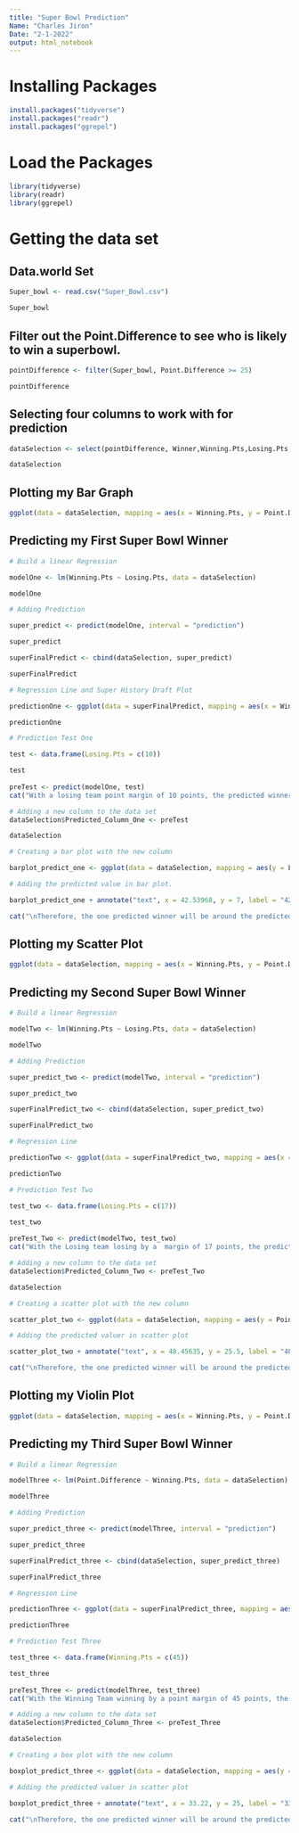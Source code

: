 ---
title: "Super Bowl Prediction"
Name: "Charles Jiron"
Date: "2-1-2022"
output: html_notebook
---

# Installing Packages

```{r}
install.packages("tidyverse")
install.packages("readr")
install.packages("ggrepel")
```


# Load the Packages

```{r}
library(tidyverse)
library(readr)
library(ggrepel)
```

# Getting the data set
## Data.world Set

```{r}
Super_bowl <- read.csv("Super_Bowl.csv")

Super_bowl
```

## Filter out the Point.Difference to see who is likely to win a superbowl.

```{r}
pointDifference <- filter(Super_bowl, Point.Difference >= 25)

pointDifference
```

## Selecting four columns to work with for prediction

```{r}
dataSelection <- select(pointDifference, Winner,Winning.Pts,Losing.Pts,Point.Difference)

dataSelection
```

## Plotting my Bar Graph

```{r}
ggplot(data = dataSelection, mapping = aes(x = Winning.Pts, y = Point.Difference, fill = Winner, bins = 10)) + geom_bar(stat = "identity") + labs(title = "Point Difference Vs. Winning Points", subtitle = "Super Bowl Historics\nPoint Difference Greater Than 25", x = "Winning Point Margin", y = "Point Difference Margin", caption = "Data World Set")
```

## Predicting my First Super Bowl Winner


```{r}
# Build a linear Regression

modelOne <- lm(Winning.Pts ~ Losing.Pts, data = dataSelection)

modelOne

# Adding Prediction 

super_predict <- predict(modelOne, interval = "prediction")

super_predict

superFinalPredict <- cbind(dataSelection, super_predict)

superFinalPredict

# Regression Line and Super History Draft Plot

predictionOne <- ggplot(data = superFinalPredict, mapping = aes(x = Winning.Pts, y = Losing.Pts)) + geom_point(mapping = aes(color = Winner, size = Winner)) + stat_smooth(method = lm) + labs(title = "Draft Prediction Plot One", subtitle = "Regression Line & Super Bowl Historics\nWinning Team Points Vs. Losing Team Points", x = "Winning Points", y = "Losing Points", caption = "Data World Dat Set")

predictionOne
```

```{r}
# Prediction Test One

test <- data.frame(Losing.Pts = c(10))

test
                   
preTest <- predict(modelOne, test)
cat("With a losing team point margin of 10 points, the predicted winner will be around the difference of", preTest, ".\n")

# Adding a new column to the data set
dataSelection$Predicted_Column_One <- preTest

dataSelection

# Creating a bar plot with the new column

barplot_predict_one <- ggplot(data = dataSelection, mapping = aes(y = Losing.Pts, x = Winning.Pts, fill = Winner, bins = 5)) + geom_bar(stat = "identity") + labs(title = "Bar Prediction Plot One", subtitle = "Super Bowl Historics\nWinning Team Points Vs. Losing Team Points", x = "Winning Points", y = "Losing Points", caption = "Data World Data Set\n Predicted Value: 42.53")

# Adding the predicted value in bar plot.

barplot_predict_one + annotate("text", x = 42.53968, y = 7, label = "42.53")

cat("\nTherefore, the one predicted winner will be around the predicted value. Which makes either Washington Redskin or Seattle Seahawks the predicted winner of the super bowl.")
```

## Plotting my Scatter Plot

```{r}
ggplot(data = dataSelection, mapping = aes(x = Winning.Pts, y = Point.Difference, color = Winner, size = 6)) + geom_point() + labs(title = "Point Difference Vs. Winning Points", subtitle = "Super Bowl Historics\nPoint Difference Greater Than 25", x = "Winning Point Margin", y = "Point Difference Margin", caption = "Data World Set")
```

## Predicting my Second Super Bowl Winner

```{r}
# Build a linear Regression

modelTwo <- lm(Winning.Pts ~ Losing.Pts, data = dataSelection)

modelTwo

# Adding Prediction 

super_predict_two <- predict(modelTwo, interval = "prediction")

super_predict_two

superFinalPredict_two <- cbind(dataSelection, super_predict_two)

superFinalPredict_two

# Regression Line

predictionTwo <- ggplot(data = superFinalPredict_two, mapping = aes(x = Winning.Pts, y = Losing.Pts)) + geom_point(mapping = aes(color = Winner, size = Winner)) + labs(title = "Draft Prediction Plot Two", subtitle = "Regression Line & Super Bowl Historics\nWinning Team Points Vs. Losing Team Points", x = "Winning Points", y = "Losing Points", caption = "Data World Dat Set") + stat_smooth(method = lm)

predictionTwo
```

```{r}
# Prediction Test Two

test_two <- data.frame(Losing.Pts = c(17))

test_two
                   
preTest_Two <- predict(modelTwo, test_two)
cat("With the Losing team losing by a  margin of 17 points, the predicted winner will be around the difference of", preTest_Two, ".\n\n")

# Adding a new column to the data set
dataSelection$Predicted_Column_Two <- preTest_Two

dataSelection

# Creating a scatter plot with the new column

scatter_plot_two <- ggplot(data = dataSelection, mapping = aes(y = Point.Difference, x = Winning.Pts)) + geom_point(mapping = aes(color = Winner, size = Winner)) + labs(title = "Scatter Prediction Plot One", subtitle = "Super Bowl Historics\nWinning Team Points Vs. Point Difference", x = "Winning Points", y = "Point Difference", caption = "Data World Data Set\n Predicted Value: 48.45")

# Adding the predicted valuer in scatter plot 

scatter_plot_two + annotate("text", x = 48.45635, y = 25.5, label = "48.45")

cat("\nTherefore, the one predicted winner will be around the predicted value. Which makes the Tampa Bay Buccaneers the predicted winner of the super bowl")
```

## Plotting my Violin Plot

```{r}
ggplot(data = dataSelection, mapping = aes(x = Winning.Pts, y = Point.Difference)) + geom_violin(fill = "blue", color = "black") + labs(title = "Winning Margin Vs. Point Difference", subtitle = "Super Bowl Historics\nPoint Difference Greater Than 25", x = "Winning Point Margin", y = "Point Difference Margin", caption = "Data World Set")
```

## Predicting my Third Super Bowl Winner

```{r}
# Build a linear Regression

modelThree <- lm(Point.Difference ~ Winning.Pts, data = dataSelection)

modelThree

# Adding Prediction 

super_predict_three <- predict(modelThree, interval = "prediction")

super_predict_three

superFinalPredict_three <- cbind(dataSelection, super_predict_three)

superFinalPredict_three

# Regression Line

predictionThree <- ggplot(data = superFinalPredict_three, mapping = aes(x = Point.Difference, y = Losing.Pts)) + geom_point(mapping = aes(color = Winner, size = Winner)) + stat_smooth(method = lm) + labs(title = "Draft Prediction Plot Three", subtitle = "Regression Line & Super Bowl Historics\nPoint Difference Vs. Losing Team Points", x = "Point Difference", y = "Losing Points", caption = "Data World Dat Set")

predictionThree
```


```{r}
# Prediction Test Three

test_three <- data.frame(Winning.Pts = c(45))

test_three
                   
preTest_Three <- predict(modelThree, test_three)
cat("With the Winning Team winning by a point margin of 45 points, the predicted winner will be around the difference of", preTest_Three, ".\n\n")

# Adding a new column to the data set
dataSelection$Predicted_Column_Three <- preTest_Three

dataSelection

# Creating a box plot with the new column

boxplot_predict_three <- ggplot(data = dataSelection, mapping = aes(y = Point.Difference, x = Winning.Pts, color = Winner, size = Winner)) + geom_boxplot() +labs(title = "Box Plot Prediction One", subtitle = "Super Bowl Historics\nWinning Team Points Vs. Point Difference", x = "Winning Points", y = "Point Difference", caption = "Data World Data Set\n Predicted Value: 33.22")

# Adding the predicted valuer in scatter plot 

boxplot_predict_three + annotate("text", x = 33.22, y = 25, label = "33.22")

cat("\nTherefore, the one predicted winner will be around the predicted value. Which makes the Green Bay Packers the predicted winner of the super bowl")
```

